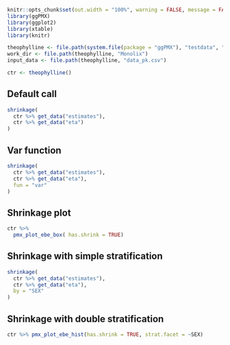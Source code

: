```r
knitr::opts_chunk$set(out.width = "100%", warning = FALSE, message = FALSE)
library(ggPMX)
library(ggplot2)
library(xtable)
library(knitr)

theophylline <- file.path(system.file(package = "ggPMX"), "testdata", "theophylline")
work_dir <- file.path(theophylline, "Monolix")
input_data <- file.path(theophylline, "data_pk.csv")

ctr <- theophylline()
```

## Default call
```r
shrinkage(
  ctr %>% get_data("estimates"),
  ctr %>% get_data("eta")
)
```

## Var function
```r
shrinkage(
  ctr %>% get_data("estimates"),
  ctr %>% get_data("eta"),
  fun = "var"
)
```

## Shrinkage plot
```r
ctr %>%
  pmx_plot_ebe_box( has.shrink = TRUE) 
```

## Shrinkage with simple stratification
```r
shrinkage(
  ctr %>% get_data("estimates"),
  ctr %>% get_data("eta"),
  by = "SEX"
)
```

## Shrinkage with double stratification
```r
ctr %>% pmx_plot_ebe_hist(has.shrink = TRUE, strat.facet = ~SEX)
```


